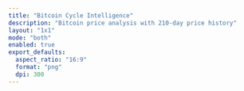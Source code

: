 ```yaml
---
title: "Bitcoin Cycle Intelligence"
description: "Bitcoin price analysis with 210-day price history"
layout: "1x1"
mode: "both"
enabled: true
export_defaults:
  aspect_ratio: "16:9"
  format: "png"
  dpi: 300
---
```



<ChartDisplay
  client:only="react"
  title="Bitcoin Price - 210 Day History"
  category="Bitcoin Analysis"
  description="Interactive Bitcoin (BTC-USD) price chart showing the last 210 days of market data. Displays daily open, high, low, close prices with volume data for cycle intelligence analysis."
  chartType="btc-price"
/>